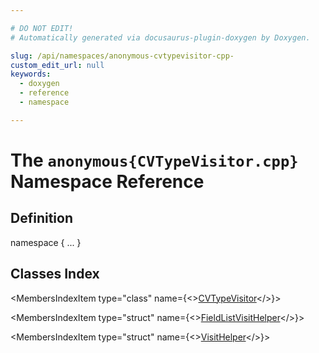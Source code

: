 ```yaml
---

# DO NOT EDIT!
# Automatically generated via docusaurus-plugin-doxygen by Doxygen.

slug: /api/namespaces/anonymous-cvtypevisitor-cpp-
custom_edit_url: null
keywords:
  - doxygen
  - reference
  - namespace

---
```





# The `anonymous{CVTypeVisitor.cpp}` Namespace Reference

<DoxygenPage pluginConfig={pluginConfig}>



## Definition

<CodeBlock>namespace &#123; ... &#125;</CodeBlock>

## Classes Index

<MembersIndex>

<MembersIndexItem
  type="class"
  name={<><a href="/docs/api/classes/anonymous-namespace-cvtypevisitor-cpp-/cvtypevisitor">CVTypeVisitor</a></>}>
</MembersIndexItem>

<MembersIndexItem
  type="struct"
  name={<><a href="/docs/api/structs/anonymous-namespace-cvtypevisitor-cpp-/fieldlistvisithelper">FieldListVisitHelper</a></>}>
</MembersIndexItem>

<MembersIndexItem
  type="struct"
  name={<><a href="/docs/api/structs/anonymous-namespace-cvtypevisitor-cpp-/visithelper">VisitHelper</a></>}>
</MembersIndexItem>

</MembersIndex>


</DoxygenPage>
